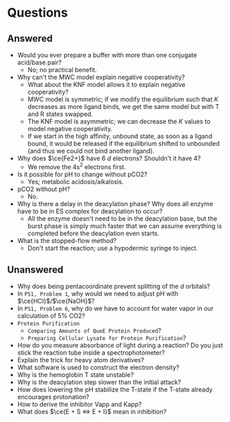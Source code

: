 # Questions

## Answered
- Would you ever prepare a buffer with more than one conjugate acid/base pair?
  - No; no practical benefit.
- Why can't the MWC model explain negative cooperativity?
  - What about the KNF model allows it to explain negative cooperativity?
  - MWC model is symmetric; if we modify the equilibrium such that $K$ decreases as more ligand binds, we get the same model but with T and R states swapped.
  - The KNF model is asymmetric; we can decrease the $K$ values to model negative cooperativity.
  - If we start in the high affinity, unbound state, as soon as a ligand bound, it would be released if the equilibrium shifted to unbounded (and thus we could not bind another ligand).
- Why does $\ce{Fe2+}$ have 6 _d_ electrons? Shouldn't it have 4?
  - We remove the $\mathrm{4s^2}$ electrons first.
- Is it possible for pH to change without pCO2?
  - Yes; metabolic acidosis/alkalosis.
- pCO2 without pH?
  - No.
- Why is there a delay in the deacylation phase? Why does all enzyme have to be in ES complex for deacylation to occur?
  - All the enzyme doesn't need to be in the deacylation base, but the burst phase is simply much faster that we can assume everything is completed before the deacylation even starts.
- What is the stopped-flow method?
  - Don't start the reaction; use a hypodermic syringe to inject.

## Unanswered
- Why does being pentacoordinate prevent splitting of the _d_ orbitals?
- In `PS1, Problem 1`, why would we need to adjust pH with $\ce{HCl}$/$\ce{NaOH}$?
- In `PS1, Problem 6`, why do we have to account for water vapor in our calculation of 5% CO2?
- `Protein Purification`
  - `Comparing Amounts of QueE Protein Produced`?
  - `Preparing Cellular Lysate for Protein Purification`?
- How do you measure absorbance of light during a reaction? Do you just stick the reaction tube inside a spectrophotometer?
- Explain the trick for heavy atom derivatives?
- What software is used to construct the electron density?
- Why is the hemoglobin T state unstable?
- Why is the deacylation step slower than the initial attack?
- How does lowering the pH stabilize the T-state if the T-state already encourages protonation?
- How to derive the inhibitor Vapp and Kapp?
- What does $\ce{E + S <=> E + I}$ mean in inhibition?